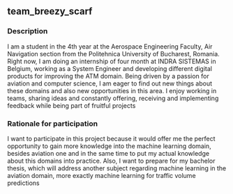 ## team_breezy_scarf

### Description
 I am a student in the 4th year at the Aerospace Engineering Faculty, Air Navigation section from the Politehnica University of Bucharest, Romania. Right now, I am doing an internship of four month at INDRA SISTEMAS in Belgium, working as a System Engineer and developing different digital products for improving the ATM domain. Being driven by a passion for aviation and computer science, I am eager to find out new things about these domains and also new opportunities in this area. I enjoy working in teams, sharing ideas and constantly offering, receiving and implementing feedback while being part of fruitful projects

### Rationale for participation
I want to participate in this project because it would offer me the perfect opportunity to gain more knowledge into the machine learning domain, besides aviation one and in the same time to put my actual knowledge about this domains into practice. Also, I want to prepare for my bachelor thesis, which will address another subject regarding machine learning in the aviation domain, more exactly machine learning for traffic volume predictions

